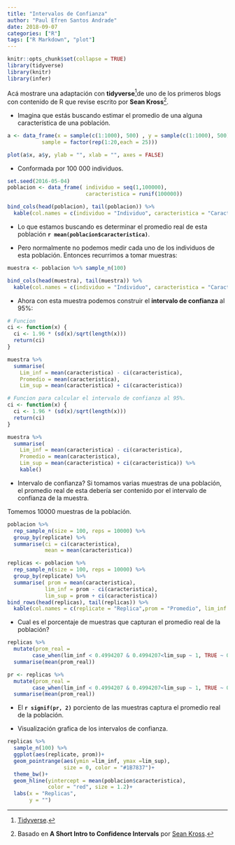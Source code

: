 ```yaml
---
title: "Intervalos de Confianza"
author: "Paul Efren Santos Andrade"
date: 2018-09-07
categories: ["R"]
tags: ["R Markdown", "plot"]
---
```


```r
knitr::opts_chunk$set(collapse = TRUE)
library(tidyverse)
library(knitr)
library(infer)
```

Acá mostrare una adaptación con **tidyverse**[^note1]de uno de los primeros blogs con contenido de R que revise escrito por **Sean Kross**[^note2]. 

- Imagina que estás buscando estimar  el promedio de una alguna característica de una población.


```r
a <- data_frame(x = sample(c(1:1000), 500) , y = sample(c(1:1000), 500),
           sample = factor(rep(1:20,each = 25)))

plot(a$x, a$y, ylab = "", xlab = "", axes = FALSE) 
```

 - Conformada por 100 000 individuos. 

```r
set.seed(2016-05-04)
poblacion <- data_frame( individuo = seq(1,100000),
                         caracteristica = runif(100000))
```

```r
bind_cols(head(poblacion), tail(poblacion)) %>% 
  kable(col.names = c(individuo = "Individuo", caracteristica = "Caracteristica", individuo1 = "Individuo", caracteristica1 = "Caracteristica"))
```

- Lo que estamos buscando es determinar el promedio  real de esta población **`r mean(poblacion$caracteristica)`**.

- Pero normalmente no podemos medir cada uno de los individuos de esta población. Entonces recurrimos a tomar muestras:

```r
muestra <- poblacion %>% sample_n(100) 
```

```r
bind_cols(head(muestra), tail(muestra)) %>% 
  kable(col.names = c(individuo = "Individuo", caracteristica = "Caracteristica", individuo1 = "Individuo", caracteristica1 = "Caracteristica"))
```

- Ahora con esta muestra podemos construir el **intervalo de confianza** al  95%:

```r
# Funcion 
ci <- function(x) {
  ci <- 1.96 * (sd(x)/sqrt(length(x)))
  return(ci) 
}

muestra %>% 
  summarise(
    Lim_inf = mean(caracteristica) - ci(caracteristica),
    Promedio = mean(caracteristica),
    Lim_sup = mean(caracteristica) + ci(caracteristica))
```

```r
# Funcion para calcular el intervalo de confianza al 95%.
ci <- function(x) {
  ci <- 1.96 * (sd(x)/sqrt(length(x)))
  return(ci) 
}

muestra %>% 
  summarise(
    Lim_inf = mean(caracteristica) - ci(caracteristica),
    Promedio = mean(caracteristica),
    Lim_sup = mean(caracteristica) + ci(caracteristica)) %>%
    kable()
```

- Intervalo de confianza?
Si tomamos varias muestras de una población, el promedio real de esta debería ser contenido por el intervalo de confianza de la muestra.

Tomemos 10000 muestras de la población.


```r
poblacion %>% 
  rep_sample_n(size = 100, reps = 10000) %>% 
  group_by(replicate) %>% 
  summarise(ci = ci(caracteristica),
            mean = mean(caracteristica))
```

```r
replicas <- poblacion %>% 
  rep_sample_n(size = 100, reps = 10000) %>% 
  group_by(replicate) %>% 
  summarise( prom = mean(caracteristica),
            lim_inf = prom - ci(caracteristica),
            lim_sup = prom + ci(caracteristica))
bind_rows(head(replicas), tail(replicas)) %>% 
  kable(col.names = c(replicate = "Replica",prom = "Promedio", lim_inf = "Lim_inf.", lim_sup= "Lim_sup."))
```

- Cual es el porcentaje de muestras que capturan el promedio real de la población?

```r
replicas %>%
  mutate(prom_real =
        case_when(lim_inf < 0.4994207 & 0.4994207<lim_sup ~ 1, TRUE ~ 0)) %>%
  summarise(mean(prom_real))
```

```r
pr <- replicas %>%
  mutate(prom_real =
        case_when(lim_inf < 0.4994207 & 0.4994207<lim_sup ~ 1, TRUE ~ 0)) %>% 
  summarise(mean(prom_real))
```

- El **`r signif(pr, 2)`** porciento de las muestras captura el promedio real de la población. 

- Visualización grafica de los intervalos de confianza.


```r
replicas %>% 
  sample_n(100) %>% 
  ggplot(aes(replicate, prom))+
  geom_pointrange(aes(ymin =lim_inf, ymax =lim_sup), 
                  size = 0, color = "#1B7837")+
  theme_bw()+
  geom_hline(yintercept = mean(poblacion$caracteristica),
             color = "red", size = 1.2)+
  labs(x = "Replicas",
       y = "")
```


[^note1]: [Tidyverse](https://www.tidyverse.org/).
[^note2]: Basado en **A Short Intro to Confidence Intervals** por [Sean Kross](http://seankross.com/).


